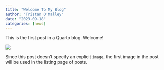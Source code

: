 ```yaml
---
title: "Welcome To My Blog"
author: "Tristan O'Malley"
date: "2023-09-18"
categories: [news]
---
```


This is the first post in a Quarto blog. Welcome!

![](thumbnail.jpg)

Since this post doesn't specify an explicit `image`, the first image in the post will be used in the listing page of posts.

